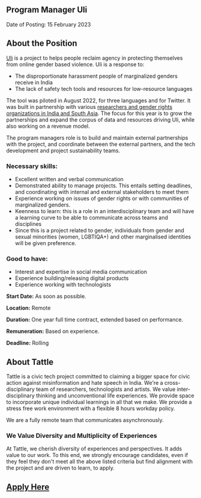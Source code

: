 ## Program Manager Uli

Date of Posting: 15 February 2023

## About the Position
[Uli](uli.tattle.co.in) is a project to helps people reclaim agency in protecting themselves from online gender based violence. Uli is a response to:
- The disproportionate harassment people of marginalized genders receive in India
- The lack of safety tech tools and resources for low-resource languages  

The tool was piloted in August 2022, for three languages and for Twitter. It was built in partnership with various [researchers and gender rights organizations in India and South Asia](https://uli.tattle.co.in/about). The focus for this year is to grow the partnerships and expand the corpus of data and resources driving Uli, while also working on a revenue model. 

The program managers role is to build and maintain external partnerships with the project, and coordinate between the external partners, and the tech development and project sustainability teams. 

### Necessary skills: 
- Excellent written and verbal communication
- Demonstrated ability to manage projects. This entails setting deadlines, and coordinating with internal and external stakeholders to meet them
- Experience working on issues of gender rights or with communities of marginalized genders.
- Keenness to learn: this is a role in an interdisciplinary team and will have a learning curve to be able to communicate across teams and disciplines
- Since this is a project related to gender, individuals from gender and sexual minorities (women, LGBTIQA+) and other marginalised identities will be given preference. 

### Good to have:
- Interest and expertise in social media communication
- Experience building/releasing digital products
- Experience working with technologists

**Start Date:** As soon as possible.

**Location:** Remote

**Duration:** One year full time contract, extended based on performance.

**Remuneration:** Based on experience. 

**Deadline:** Rolling 

## About Tattle
Tattle is a civic tech project committed to claiming a bigger space for civic action against misinformation and hate speech in India. We're a cross-disciplinary team of researchers, technologists and artists. We value inter-disciplinary thinking and unconventional life experiences. We provide space to incorporate unique individual learnings in all that we make. We provide a stress free work environment with a flexible 8 hours workday policy. 


We are a fully remote team that communicates asynchronously.

### We Value Diversity and Multiplicity of Experiences
At Tattle, we cherish diversity of experiences and perspectives. It adds value to our work. To this end, we strongly encourage candidates, even if they feel they don't meet all the above listed criteria but find alignment with the project and are driven to learn, to apply.

## [Apply Here](https://docs.google.com/forms/d/e/1FAIpQLSf9kH9vWZoscBzxMITtxbTlmUJlogj9HejsZXUjs_H1dzssuQ/viewform?usp=sf_link)
